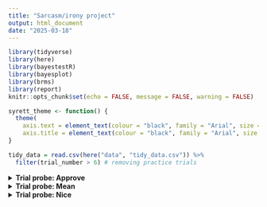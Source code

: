 ```yaml
---
title: "Sarcasm/irony project"
output: html_document
date: "2025-03-18"
---
```


```r
library(tidyverse)
library(here)
library(bayestestR)
library(bayesplot)
library(brms)
library(report)
knitr::opts_chunk$set(echo = FALSE, message = FALSE, warning = FALSE)

syrett_theme <- function() {
  theme(
    axis.text = element_text(colour = "black", family = "Arial", size = 12),
    axis.title = element_text(colour = "black", family = "Arial", size = 12))
} 

tidy_data = read.csv(here("data", "tidy_data.csv")) %>% 
  filter(trial_number > 6) # removing practice trials 
```

<details>
  <summary>**Trial probe: Approve**</summary>

**Statistical Analysis**

This section contains the analysis for the trial probe "approve". First, the total proportion of responses ("no" coded as 1 or "yes" coded as 2) was compared as a function of intonation type (sarcastic or declarative). Next, the proportions of responses were compared according to the second predictor alone, "modifier_type" (3 levels: +gradable +subjective +valence adjectives, 
+gradable +subjective –valence adjective, 
–gradable –subjective adjectives/nouns). 
Finally, both predictors are visualized and considered in tandem as they relate to the responses of "yes" or "no".

In each case, a Bayesian multilevel logistic regression was run in which the binary outcome (log-odds of choosing "yes") was analyzed as a function of the relevant predictors (detailed below) and a random intercept for subject id, trial object, and trial modifier. 
Each model was estimated using MCMC
sampling with 4 chains of 2000 iterations and a warmup of 1000 distributed between 6 processing cores.

**Intonation only**

```r
approve_df = tidy_data %>% 
  filter(probe_type == "approve") %>% 
    mutate(response = case_when(
    response == 1 ~ 0,
    response == 2 ~ 1
  ))

pcts_app = approve_df %>% group_by(intonation, response) %>% summarise(n = round(n()/834, digits = 2)*100)
```

```r
approve_df %>% 
  mutate(response = case_when(
    response == 0 ~ "No",
    response == 1 ~ "Yes",
  )) %>% 
  ggplot(aes(intonation, fill = as.factor(response), group = as.factor(response))) + 
  geom_bar(position = "fill", color = "black") +
  theme_minimal() + syrett_theme() + scale_fill_discrete(name = "Response") + ggtitle("Overall proportion of responses to declarative and sarcastic items")

```

The first plot shows the overall proportion of responses to declarative and sarcastic items (before taking other conditions into account).
Overall, choosing "yes" was slightly more frequent for the declarative items (`r pcts_app$n[2]` percent) compared to `r pcts_app$n[4]` percent in sarcastic responses.

A logistic regression model was fit in which response was predicted as a function of intonation (including the random effects mentioned above). 
The model, described below, found substantial evidence that the overall difference between responses to sarcastic and declarative items was not due to chance (β = -0.636; 95% HDI = -0.934 - -0.034; pd = 1.0).


```r
approve_mod_int = brms::brm(response ~ intonation + (1 | subject.ID) + 
                       (1 | trial_object) + (1 | trial_modifier),
                     family = "bernoulli",
                     data = approve_df,
                     file = here("data", "models", "approve_mod_intonation_on;y.rds"))

describe_posterior(
  approve_mod_int,
  effects = "fixed",
  component = "all",
  test = c("p_direction", "p_significance"),
  centrality = "all"
) %>%
  as.data.frame() %>% 
  mutate(across(where(is.numeric), round, 3)) %>% 
  knitr::kable(row.names = FALSE)
```

**Modifier type only**

```r
approve_df %>% 
    mutate(response = case_when(
    response == 0 ~ "No",
    response == 1 ~ "Yes",
  )) %>% 
  ggplot(aes(modifier_type, fill = as.factor(response), group = as.factor(response))) + 
  geom_bar(position = "fill", color = "black") +
  theme_minimal() + syrett_theme() + scale_fill_discrete(name = "Response") + ggtitle("Overall proportion of responses to the modifier types")
```

```r
pcts_app_mod = approve_df %>% group_by(modifier_type, response) %>% summarise(n = round(n()/556, digits = 2)*100)
```

This plot shows the overall proportion of responses to the three modifier types .
Overall, a response of "yes" was most frequent for the `grad+subj+pos` items (`r pcts_app_mod$n[4]` percent), followed by `–grad–subj` with `r pcts_app_mod$n[6]` percent of responses of "yes".
Finally, `grad+subj+neg` showed very few responses of "yes" (only `r pcts_app_mod$n[2]` percent).

A logistic regression model was fit in which response was predicted as a function of modifier type (including the random effects mentioned above). 
The model, described below, found substantial evidence that, relative to the baseline `–grad–subj`, there was compelling evidence that both of the other modifier types were distinctly responded to by participants. 
The model predicts that a choice of "yes" for `modifier_typegradPsubjPneg` (second row) relative to `grad–subj` is lower overall (β = -1.35; 95% HDI = -2.13 - -0.59; pd = 1.0).
The opposite was found for the modifier type `b_modifier_typegradPsubjPpos` relative to `grad-subj`, in which the log-odds of a choice of "yes" was higher (β = 2.79; 95% HDI = 2.05 - 3.52; pd = 1.0).

```r
approve_mod_int_mt = brms::brm(response ~ modifier_type + (1 | subject.ID) + 
                       (1 | trial_object) + (1 | trial_modifier),
                     family = "bernoulli",
                     data = approve_df,
                     file = here("data", "models", "approve_mod_mod_type_only.rds"))

describe_posterior(
  approve_mod_int_mt,
  effects = "fixed",
  component = "all",
  test = c("p_direction", "p_significance"),
  centrality = "all"
) %>%
  as.data.frame() %>% 
  mutate(across(where(is.numeric), round, 3)) %>% 
  knitr::kable(row.names = FALSE)
```

**Intonation and Modifier type**

```r
approve_df %>% 
    mutate(response = case_when(
    response == 0 ~ "No",
    response == 1 ~ "Yes",
  )) %>% 
  ggplot(aes(modifier_type, fill = as.factor(response), group = as.factor(response))) + 
  geom_bar(position = "fill", color = "black") + facet_wrap(~intonation) +
  theme_minimal() + syrett_theme() + scale_fill_discrete(name = "Response") +
  theme(axis.text.x = element_text(angle = 90, vjust = 0.5, hjust=1))
```

```r
approve_all = approve_df %>% group_by(intonation, response, modifier_type) %>% summarise(n = round(n()/278, digits = 2))

```

Please see a descriptive summary of each of the six cases below:

When the intonation was `r approve_all$intonation[1]` and the modifier type was `r approve_all$modifier_type[1]`, `r approve_all$n[1]` percent of responses were "no".

When the intonation was `r approve_all$intonation[2]` and the modifier type was `r approve_all$modifier_type[2]`, `r approve_all$n[2]` percent of responses were "no".


When the intonation was `r approve_all$intonation[3]` and the modifier type was `r approve_all$modifier_type[3]`, `r approve_all$n[3]` percent of responses were "no".

When the intonation was `r approve_all$intonation[7]` and the modifier type was `r approve_all$modifier_type[7]`, `r approve_all$n[7]` percent of responses were "no".


When the intonation was `r approve_all$intonation[8]` and the modifier type was `r approve_all$modifier_type[8]`, `r approve_all$n[8]` percent of responses were "no".

When the intonation was `r approve_all$intonation[9]` and the modifier type was `r approve_all$modifier_type[9]`, `r approve_all$n[9]` percent of responses were "no".

The final model is a little more complex than the first two, since we now have an interaction. 
This model predicts to log-odds of a response of as a function of both intonation (2 levels) and modifier type (3 levels) and their interaction. 
As a result, the intercept of this model represents the log-odds of a choice of "yes" when the modifier type is `grad–subj` and the intonation is `declarative` (β = -1.574; 95% HDI = -2.24 - -0.905; pd = 1.0).
The fixed effect `b_intonationsarcastic` represents the change in the predicted log-dds of choosing "yes" when we change the predictor for intonation from `declarative` to `sarcastic`. 
It's negative, which suggests that it the probability of choosing "yes" is less for sarcastic intonation relative to declarative when the modifier type is `grad–subj` (β = -0.41; 95% HDI = -0.894 - 0.058; pd = .958).
There was also evidence that modifier type impacted the probability of a "yes" response.
In particular, for declarative items, the modifier type `b_modifier_typegradPsubjPneg` was less likely to elicit a response of "yes" relative to the baseline `grad–subj` (β = -2.056; 95% HDI = -3.065 - -1.131; pd = 1.0).
Oppositely, the modifier type `b_modifier_typegradPsubjPpos` was more likely to elicit a "yes" response than the baseline (β = 3.437; 95% HDI = 2.597 - 4.306; pd = 1.0).
The final two terms are the interaction terms. 
These represent the change relative to the declarative modifier combinations. 
The positive estimate for row 5 suggests that the probability of choosing "yes" when the modifier type is `grad+subj+neg` is higher for when the intonation is sarcastic than declarative (β = 1.277; 95% HDI = 0.455 - 2.168; pd = 1.0). 
The negative value for row 6 suggests that the probability of choosing "yes" when the modifier type is `grad+subj+pos` is lower for when the intonation is sarcastic than declarative (β = -1.021; 95% HDI = -1.709 - -0.379; pd = 1.0). 
In each comparison, the row "pd" (probability of direction) tell us how sure we can be about the given comparison. In this case, all of the comparisons' directions are highly probable (over .95). 

```r
approve_mod = brms::brm(response ~ intonation*modifier_type + (1 | subject.ID) + 
                       (1 | trial_object) + (1 | trial_modifier),
                     family = "bernoulli",
                     data = approve_df,
                     file = here("data", "models", "approve_mod.rds"))

describe_posterior(
  approve_mod,
  effects = "fixed",
  component = "all",
  test = c("p_direction", "p_significance"),
  centrality = "all"
) %>%
  as.data.frame() %>% 
  mutate(across(where(is.numeric), round, 3)) %>% 
  knitr::kable(row.names = FALSE)
```

</details> 

<details>
  <summary>**Trial probe: Mean**</summary>
  
```r
mean_df = tidy_data %>% 
  filter(probe_type == "mean") %>% 
  mutate(response = case_when(
    response == 1 ~ 0,
    response == 2 ~ 1
  ))

mean_mod = brms::brm(response ~ intonation*modifier_type + (1 | subject.ID) + 
                            (1 | trial_object) + (1 | trial_modifier),
                          family = "bernoulli",
                          data = mean_df,
                     file = here("data", "models", "mean_mod.rds"))

```


```r
pcts_mean = mean_df %>% group_by(intonation, response) %>% summarise(n = round(n()/834, digits = 2)*100)
```

```r
mean_df %>% 
    mutate(response = case_when(
    response == 0 ~ "No",
    response == 1 ~ "Yes",
  )) %>% 
  ggplot(aes(intonation, fill = as.factor(response), group = as.factor(response))) + 
  geom_bar(position = "fill", color = "black") +
  theme_minimal() + syrett_theme() + scale_fill_discrete(name = "Response") + ggtitle("Overall proportion of responses to declarative and sarcastic items")

```

The first plot shows the overall proportion of responses to declarative and sarcastic items (before taking other conditions into account).
Again (like "approve" items), coding of "yes" was more frequent for the declarative items (`r pcts_mean$n[2]` percent) compared to `r pcts_mean$n[4]` percent in sarcastic responses.


**Note: This is exactly the same as the approve section**

A logistic regression model was fit in which response was predicted as a function of intonation (including the random effects mentioned above). 
The model, described below, found substantial evidence that the overall difference between responses to sarcastic and declarative items was not due to chance.
The table below shows the predicted log-odds for a selection of "yes" for the declarative condition (β = 2.545; 95% HDI = 2.146 - 2.981; pd = 1.0) and the effect (change in log-odds) of sarcastic (second row).
The negative effect suggests that a selection of "yes" is less likely for sarcastic items than declarative ones (β = -0.994; 95% HDI = -1.305 - -0.709; pd = 1.0).

```r
mean_mod_int = brms::brm(response ~ intonation + (1 | subject.ID) + 
                       (1 | trial_object) + (1 | trial_modifier),
                     family = "bernoulli",
                     data = mean_df,
                     file = here("data", "models", "mean_mod_intonation_on;y.rds"))

describe_posterior(
  mean_mod_int,
  effects = "fixed",
  component = "all",
  test = c("p_direction", "p_significance"),
  centrality = "all"
) %>%
  as.data.frame() %>% 
  mutate(across(where(is.numeric), round, 3)) %>% 
  knitr::kable(row.names = FALSE)
```

**Modifier type only**

```r
mean_df %>% 
    mutate(response = case_when(
    response == 0 ~ "No",
    response == 1 ~ "Yes",
  )) %>% 
  ggplot(aes(modifier_type, fill = as.factor(response), group = as.factor(response))) + 
  geom_bar(position = "fill", color = "black") +
  theme_minimal() + syrett_theme() + scale_fill_discrete(name = "Response") + ggtitle("Overall proportion of responses to the modifier types")
```

```r
pcts_mean_mod = mean_df %>% group_by(modifier_type, response) %>% summarise(n = round(n()/556, digits = 2)*100)
```

This plot shows the overall proportion of responses to the three modifier types .
Overall, coding of "yes" was most frequent for the `grad+subj+neg` items (`r pcts_app_mod$n[2]` percent), followed by `–grad–subj` with `r pcts_app_mod$n[6]` percent of responses of "yes".
Finally, `grad+subj+pos` showed very few responses of "yes" (only `r pcts_app_mod$n[4]` percent).

A logistic regression model was fit in which response was predicted as a function of modifier type (including the random effects mentioned above). 
The model, described below, found substantial evidence that, relative to the baseline modifier type `–grad–subj`, there was compelling evidence that both of the other modifier types were distinctly responded to by participants. 
We cannot conclude from the model that the log-odds of a choice of "yes" for `modifier_typegradPsubjPneg` (second row) relative to `grad–subj` is distinct overall (β = 3.89; 95% HDI = -0.091 - - 0.878; pd = .804).
The opposite was found for the modifier type `b_modifier_typegradPsubjPpos` relative to `grad-subj`, in which the log-odds of a choice of "yes" was lower  (β = -0.750; 95% HDI = -1.191 - -0.302; pd = 1.0).

```r
mean_mod_int_mt = brms::brm(response ~ modifier_type + (1 | subject.ID) + 
                       (1 | trial_object) + (1 | trial_modifier),
                     family = "bernoulli",
                     data = mean_df,
                     file = here("data", "models", "mean_mod_mod_type_only.rds"))

describe_posterior(
  mean_mod_int_mt,
  effects = "fixed",
  component = "all",
  test = c("p_direction", "p_significance"),
  centrality = "all"
) %>%
  as.data.frame() %>% 
  mutate(across(where(is.numeric), round, 3)) %>% 
  knitr::kable(row.names = FALSE)
```

**Intonation and Modifier type**

```r
mean_df %>% 
    mutate(response = case_when(
    response == 0 ~ "No",
    response == 1 ~ "Yes",
  )) %>% 
  ggplot(aes(modifier_type, fill = as.factor(response), group = as.factor(response))) + 
  geom_bar(position = "fill", color = "black") + facet_wrap(~intonation) +
  theme_minimal() + syrett_theme() + scale_fill_discrete(name = "Response") +
  theme(axis.text.x = element_text(angle = 90, vjust = 0.5, hjust=1))
```

```r
mean_all = mean_df %>% group_by(intonation, response, modifier_type) %>% summarise(n = round(n()/278, digits = 2))
```

Please see a descriptive summary of each of the six cases below:

When the intonation was `r mean_all$intonation[1]` and the modifier type was `r mean_all$modifier_type[1]`, `r mean_all$n[1]` percent of responses were "no".

When the intonation was `r mean_all$intonation[2]` and the modifier type was `r mean_all$modifier_type[2]`, `r mean_all$n[2]` percent of responses were "no".

When the intonation was `r mean_all$intonation[3]` and the modifier type was `r mean_all$modifier_type[3]`, `r mean_all$n[3]` percent of responses were "no".


When the intonation was `r mean_all$intonation[7]` and the modifier type was `r mean_all$modifier_type[7]`, `r mean_all$n[7]` percent of responses were "no".

When the intonation was `r mean_all$intonation[8]` and the modifier type was `r mean_all$modifier_type[8]`, `r mean_all$n[8]` percent of responses were "no".

When the intonation was `r mean_all$intonation[9]` and the modifier type was `r mean_all$modifier_type[9]`, `r mean_all$n[9]` percent of responses were "no".


Like the previous model with an interaction (for "approve"), this model predicts to log-odds of a "yes" response of as a function of both intonation (2 levels) and modifier type (3 levels) and their interaction. 
As a result, the intercept of this model represents the log-odds of a choice of "yes" when the modifier type is `grad–subj` and the intonation is `declarative` (β = 2.214; 95% HDI = 1.175 - 2.773; pd = 1.0). 
The fixed effect `b_intonationsarcastic` represents the change in the predicted log-dds of choosing "yes" when we change the predictor for intonation from `declarative` to `sarcastic` and maintain the modifier type as `grad–subj`. 
The model did not find evidence of a difference in this case (β = -0.160; 95% HDI = -0.663 - 0.356; pd = 0.73).

Rows 3 and 4 make similar adjustments, but this time change modifier type while holding the intonation constant. 
In particular, for declarative items, the modifier type `b_modifier_typegradPsubjPneg` was more likely to elicit a response of "yes" relative to the baseline `grad–subj` (β = 1.188; 95% HDI = 0.479 - 1.966; pd = 1.0).
On the other hand, there was no evidence the modifier type `b_modifier_typegradPsubjPpos` was more or less likely to elicit a "yes" response than the baseline (β = -0.055; 95% HDI = -0.678 - 0.548; pd = 0.55).

Finally, the model predicted whether there were differences in the log-odds of a "yes" response holding modifier type constant and comparing intonation. 
Both cases were negative; meaning that sarcastic items with both `grad+subj+neg` (β = -1.260; 95% HDI = -2.124 - 0.490; pd = 1.0) and `grad+subj+pos` (β = -1.242; 95% HDI = -1.927 - 0.542; pd = 1.0) were less likely to be answered "yes" than declarative items with the same modifier type. 


```r
mead_mod = brms::brm(response ~ intonation*modifier_type + (1 | subject.ID) + 
                       (1 | trial_object) + (1 | trial_modifier),
                     family = "bernoulli",
                     data = mean_df,
                     file = here("data", "models", "mean_mod.rds"))

describe_posterior(
  mead_mod,
  effects = "fixed",
  component = "all",
  test = c("p_direction", "p_significance"),
  centrality = "all"
) %>%
  as.data.frame() %>% 
  mutate(across(where(is.numeric), round, 3)) %>% 
  knitr::kable(row.names = FALSE)
```


</details> 

<details>
  <summary>**Trial probe: Nice**</summary>
```r
nice_df = tidy_data %>% 
  filter(probe_type == "nice") 

overall_pcts = tidy_data %>% 
  filter(probe_type == "nice") %>% 
  group_by(response) %>% 
  summarize(pct_rating = n()/1668)


intonation_pcts = tidy_data %>% 
  filter(probe_type == "nice") %>% 
  group_by(intonation, response) %>% 
  summarize(pct_rating = n()/834)

intonation_mt_pcts = tidy_data %>% 
  filter(probe_type == "nice") %>% 
  group_by(intonation, modifier_type, response) %>% 
  summarize(pct_rating = n()/278)


```

The plot below shows the distribution of ratings overall (not taking into account intonation or modifier type). 
The most frequent ratings were 2 (chosen 33% of the time), 3 (26%) and 4 (18.55).
5 was the least frequent rating (8.5%) followed by 1 (14%).

```r
tidy_data %>% 
  filter(probe_type == "nice") %>% 
  ggplot(aes(x = response, fill = as.factor(response), group = as.factor(response))) + 
  geom_bar(position = "dodge", color = "black") +
  theme_minimal() + syrett_theme() + theme(legend.position="none") + ggtitle("Overall distribution of ratings")
```

This plot shows the ratings according to intonation.
The declarative items (left) follow a normal distribution, in which 3 was chosen most often (31.2%), followed by 2 and 4 (26.4% and 21.6% respectively), and finally by the outer most choices, 1 (11.9%) and 5 (8.9%).
The sarcastic items show a left skew. 
The most frequent rating for these items was 2 (39.8%) of ratings, followed by 3 (20.7%), and 1 (16.1%). 4 and 5 were chosen the least (15.3% and 8% respectively).

```r
tidy_data %>% 
  filter(probe_type == "nice") %>% 
  ggplot(aes(x = response, fill = as.factor(response), group = as.factor(response))) +
  geom_bar(position = "dodge", color = "black") +
  theme_minimal() + syrett_theme() + facet_wrap(~intonation) +
  theme(legend.position="none") + ggtitle("Distribution of ratings according to intonation")

nice_mod_int = brms::brm(response ~ intonation + (1 | subject.ID) + 
                          (1 | trial_object) + (1 | trial_modifier),
                        family = "cumulative",
                        data = nice_df, 
                     file = here("data", "models", "nice_mod_int.rds"))

```

The ordinal model is reported below (a Bayesian ordinal logistic regression).
In this model, the so-called "intercepts" are actually cut off points.
Imagine we are drawing a rectangle on a piece of paper and we want to divide it into 5 parts, where each part represents one of the possible responses (1-5). We divide the rectangle by drawing a vertical line and creating a new section. 
We want the area of the part of the rectangle to be proportional to the quantity of the response (e.g. if 38% of the choices are 2, we would want 38% of the rectangle to be the "2" block").
To divide a single rectangle into five parts, we would draw four lines.
The location of these lines on the horizontal axis (which determines the relative area of each parts) is what the model predicts.
Basically, `Intercept[1]` predicts the first cut (and thus, the probability of a repsonse of 1) in the baseline condition (in this case, declarative intonation). 
`Intercept[2]` is the second cut (the point between 2 and 3), and so on.
The predictor `intonationsarcastic` assesses whether there is a difference in ratings based on whether the statement was declarative or a sarcastic. 
The model suggests that there was - and specifically that the difference was -.75 log-odds [95% HDI -.94 - -.55]. 
The probability of direction was (approaching) 1. 

```r
describe_posterior(
  nice_mod_int,
  effects = "fixed",
  component = "all",
  test = c("p_direction", "p_significance"),
  centrality = "all"
) %>%
  as.data.frame() %>% 
  mutate(across(where(is.numeric), round, 3)) %>% 
  knitr::kable(row.names = FALSE)
```

The final plot breaks down ratings into modifier type and intonation. A table below lists each specific percentage. 

```r
tidy_data %>% 
  filter(probe_type == "nice") %>% 
  ggplot(aes(x = response, fill = as.factor(response), group = as.factor(response))) +
  geom_bar(position = "dodge", color = "black") +
  theme_minimal() + syrett_theme() + facet_grid(modifier_type~intonation) +
  theme(legend.position="none") + ggtitle("Distribution of ratings according to intonation and modifier type")
```

```r
intonation_mt_pcts %>% 
  pivot_wider(names_from = response, values_from = pct_rating) %>% 
  knitr::kable(format = "pandoc")
```

```r
nice_mod = brms::brm(response ~ intonation*modifier_type + (1 | subject.ID) + 
                          (1 | trial_object) + (1 | trial_modifier),
                        family = "cumulative",
                        data = nice_df, 
                     file = here("data", "models", "nice_mod.rds"))
```

The complete model is detailed below. As usual, this one is more complicated due to the interaction. 
In this model, the intercepts represent the break points for the baseline condition (declarative intonation and –grad–subj modifier type).
The fixed effect for sarcastic now compares declarative intonation and –grad–subj modifier type with sarcastic intonation and –grad–subj modifier type (a negative, compelling effect).
The effect `b_modifier_typegradPsubjPneg` compares `declarative-grad+subj+neg` to `declarative 	–grad–subj` (the baseline). 
The effect is a again negative and compelling (with `declarative-grad+subj+neg` being less).
The fixed effect `b_modifier_typegradPsubjPpos` found the opposite: `declarative-grad+subj+pos` had higher ratings than the baseline `declarative 	–grad–subj`.	
The effect `b_intonationsarcastic:modifier_typegradPsubjPneg` compares `declarative-grad+subj+pos` to `sarcastic-grad+subj+pos` and found higher ratings for the latter.
Finally, `b_intonationsarcastic:modifier_typegradPsubjPpos` provides evidence that `sarcastic-grad+subj+pos` was rated lower than `declarative-grad+subj+pos`, though this difference was not compelling (pd = .81).
The other comparisons were all compelling with their probabilities of direction approaching 1. 


```r
describe_posterior(
  nice_mod,
  effects = "fixed",
  component = "all",
  test = c("p_direction", "p_significance"),
  centrality = "all"
) %>%
  as.data.frame() %>% 
  mutate(across(where(is.numeric), round, 3)) %>% 
  knitr::kable(row.names = FALSE)
```


</details> 